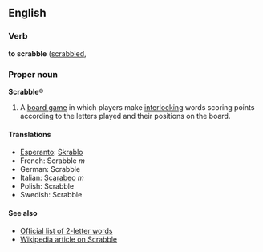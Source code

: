 ==English==
===Verb===
'''to scrabble''' ([[scrabbled]], 

<!--needs a definition-->

===Proper noun===
'''Scrabble'''&reg;

#A [[board game]] in which players make [[interlock]]ing words scoring points according to the letters played and their positions on the board.

====Translations====
*[[Esperanto]]: [[Skrablo]]
*French: Scrabble ''m''
*German: Scrabble
*Italian: [[Scarabeo]] ''m''
*Polish: Scrabble
*Swedish: Scrabble

====See also====
*[[Wiktionary:Official Scrabble 2-letter words|Official list of 2-letter words]]
*[[w:en:Scrabble|Wikipedia article on Scrabble]]